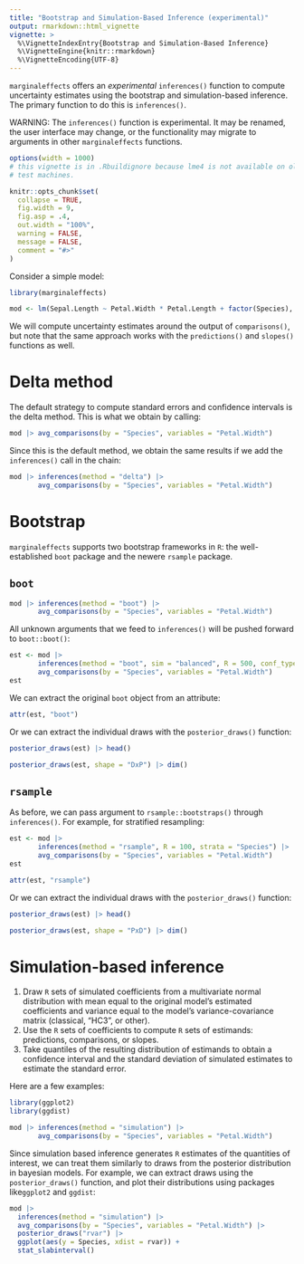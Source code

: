 ```yaml
---
title: "Bootstrap and Simulation-Based Inference (experimental)"
output: rmarkdown::html_vignette
vignette: >
  %\VignetteIndexEntry{Bootstrap and Simulation-Based Inference}
  %\VignetteEngine{knitr::rmarkdown}
  %\VignetteEncoding{UTF-8}
---
```


`marginaleffects` offers an *experimental* `inferences()` function to compute uncertainty estimates using the bootstrap and simulation-based inference.  The primary function to do this is `inferences()`. 

WARNING: The `inferences()` function is experimental. It may be renamed, the user interface may change, or the functionality may migrate to arguments in other `marginaleffects` functions.

```r
options(width = 1000)
# this vignette is in .Rbuildignore because lme4 is not available on old CRAN
# test machines.

knitr::opts_chunk$set(
  collapse = TRUE,
  fig.width = 9,
  fig.asp = .4,
  out.width = "100%",
  warning = FALSE,
  message = FALSE,
  comment = "#>"
)
```

Consider a simple model:

```r
library(marginaleffects)

mod <- lm(Sepal.Length ~ Petal.Width * Petal.Length + factor(Species), data = iris)
```

We will compute uncertainty estimates around the output of `comparisons()`, but note that the same approach works with the `predictions()` and `slopes()` functions as well.


# Delta method

The default strategy to compute standard errors and confidence intervals is the delta method. This is what we obtain by calling:

```r
mod |> avg_comparisons(by = "Species", variables = "Petal.Width")
```

Since this is the default method, we obtain the same results if we add the `inferences()` call in the chain:

```r
mod |> inferences(method = "delta") |>
       avg_comparisons(by = "Species", variables = "Petal.Width")
```


# Bootstrap

`marginaleffects` supports two bootstrap frameworks in `R`: the well-established `boot` package and the newere `rsample` package.

## `boot`

```r
mod |> inferences(method = "boot") |>
       avg_comparisons(by = "Species", variables = "Petal.Width")
```

All unknown arguments that we feed to `inferences()` will be pushed forward to `boot::boot()`:


```r
est <- mod |>
       inferences(method = "boot", sim = "balanced", R = 500, conf_type = "bca") |>
       avg_comparisons(by = "Species", variables = "Petal.Width")
est
```
    
We can extract the original `boot` object from an attribute:


```r
attr(est, "boot")
```

Or we can extract the individual draws with the `posterior_draws()` function:

```r
posterior_draws(est) |> head()

posterior_draws(est, shape = "DxP") |> dim()
```


## `rsample`

As before, we can pass argument to `rsample::bootstraps()` through `inferences()`. For example, for stratified resampling:

```r
est <- mod |>
       inferences(method = "rsample", R = 100, strata = "Species") |>
       avg_comparisons(by = "Species", variables = "Petal.Width")
est

attr(est, "rsample")
```

Or we can extract the individual draws with the `posterior_draws()` function:

```r
posterior_draws(est) |> head()

posterior_draws(est, shape = "PxD") |> dim()
```

# Simulation-based inference

1. Draw `R` sets of simulated coefficients from a multivariate normal distribution with mean equal to the original model's estimated coefficients and variance equal to the model's variance-covariance matrix (classical, "HC3", or other).
2. Use the `R` sets of coefficients to compute `R` sets of estimands: predictions, comparisons, or slopes.
3. Take quantiles of the resulting distribution of estimands to obtain a confidence interval and the standard deviation of simulated estimates to estimate the standard error.

Here are a few examples:

```r
library(ggplot2)
library(ggdist)

mod |> inferences(method = "simulation") |>
       avg_comparisons(by = "Species", variables = "Petal.Width")
```

Since simulation based inference generates `R` estimates of the quantities of interest, we can treat them similarly to draws from the posterior distribution in bayesian models. For example, we can extract draws using the `posterior_draws()` function, and plot their distributions using packages like`ggplot2` and `ggdist`:

```r
mod |>
  inferences(method = "simulation") |>
  avg_comparisons(by = "Species", variables = "Petal.Width") |>
  posterior_draws("rvar") |>
  ggplot(aes(y = Species, xdist = rvar)) +
  stat_slabinterval()
```